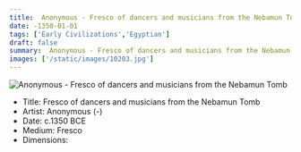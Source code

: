 ```yaml
---
title:  Anonymous - Fresco of dancers and musicians from the Nebamun Tomb
date: -1350-01-01
tags: ['Early Civilizations','Egyptian']
draft: false
summary:  Anonymous - Fresco of dancers and musicians from the Nebamun Tomb
images: ['/static/images/10203.jpg']
---
```


![ Anonymous - Fresco of dancers and musicians from the Nebamun Tomb](/static/images/10203.jpg)

* Title: Fresco of dancers and musicians from the Nebamun Tomb
* Artist:  Anonymous (-)
* Date: c.1350 BCE
* Medium: Fresco
* Dimensions: 


